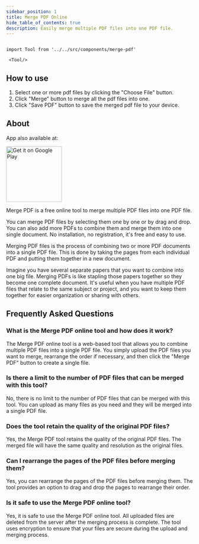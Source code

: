```yaml
---
sidebar_position: 1
title: Merge PDF Online
hide_table_of_contents: true
description: Easily merge multiple PDF files into one PDF file.
---
```


```mdx-code-block

import Tool from '../../src/components/merge-pdf'

 <Tool/>

```

<h2 style={{ color: "#17c964" }}>How to use</h2>

1. Select one or more pdf files by clicking the "Choose File" button.
2. Click "Merge"
   button to merge all the pdf files into one.
3. Click "Save PDF" button to save the
   merged pdf file to your device.

<h2 style={{ color: "#ff4ecd" }}>About</h2>

App also available at:

<a href="https://play.google.com/store/apps/details?id=com.avtoolz.mergepdf&pcampaignid=pcampaignidMKT-Other-global-all-co-prtnr-py-PartBadge-Mar2515-1">
  <img
    alt="Get it on Google Play"
    width="150"
    src="https://play.google.com/intl/en_us/badges/static/images/badges/en_badge_web_generic.png"
  />
</a>

Merge PDF is a free online tool to merge multiple PDF files into one PDF file.

You can merge PDF files by selecting them one by one or by drag and drop. You can also add more PDFs to combine them and merge them into one single document.
No installation, no registration, it's free and easy to use.

Merging PDF files is the process of combining two or more PDF documents into a single PDF file. This is done by taking the pages from each individual PDF and putting them together in a new document.

Imagine you have several separate papers that you want to combine into one big file. Merging PDFs is like stapling those papers together so they become one complete document. It's useful when you have multiple PDF files that relate to the same subject or project, and you want to keep them together for easier organization or sharing with others.

<h2 style={{ color: "#f5a524" }}>Frequently Asked Questions</h2>

### What is the Merge PDF online tool and how does it work?

The Merge PDF online tool is a web-based tool that allows you to combine multiple PDF files into a single PDF file. You simply upload the PDF files you want to merge, rearrange the order if necessary, and then click the "Merge PDF" button to create a single file.

### Is there a limit to the number of PDF files that can be merged with this tool?

No, there is no limit to the number of PDF files that can be merged with this tool. You can upload as many files as you need and they will be merged into a single PDF file.

### Does the tool retain the quality of the original PDF files?

Yes, the Merge PDF tool retains the quality of the original PDF files. The merged file will have the same quality and resolution as the original files.

### Can I rearrange the pages of the PDF files before merging them?

Yes, you can rearrange the pages of the PDF files before merging them. The tool provides an option to drag and drop the pages to rearrange their order.

### Is it safe to use the Merge PDF online tool?

Yes, it is safe to use the Merge PDF online tool. All uploaded files are deleted from the server after the merging process is complete. The tool uses encryption to ensure that your files are secure during the upload and merging process.
